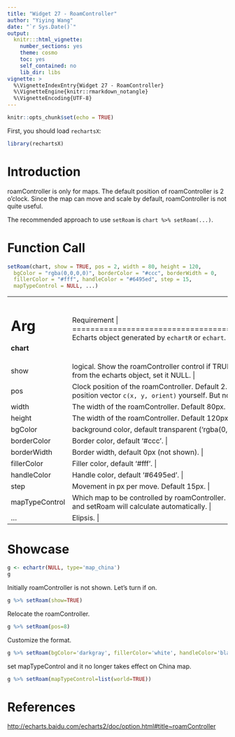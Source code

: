 ```yaml
---
title: "Widget 27 - RoamController"
author: "Yiying Wang"
date: "`r Sys.Date()`"
output: 
  knitr:::html_vignette:
    number_sections: yes
    theme: cosmo
    toc: yes
    self_contained: no
    lib_dir: libs
vignette: >
  %\VignetteIndexEntry{Widget 27 - RoamController}
  %\VignetteEngine{knitr::rmarkdown_notangle}
  %\VignetteEncoding{UTF-8}
---
```


```r
knitr::opts_chunk$set(echo = TRUE)
```

First, you should load `rechartsX`:
```r
library(rechartsX)
```

# Introduction

roamController is only for maps. The default position of roamController is 2 o'clock. Since the map can move and scale by default, roamController is not quite useful.

The recommended approach to use `setRoam` is `chart %>% setRoam(...)`.

# Function Call

```r
setRoam(chart, show = TRUE, pos = 2, width = 80, height = 120,
  bgColor = "rgba(0,0,0,0)", borderColor = "#ccc", borderWidth = 0,
  fillerColor = "#fff", handleColor = "#6495ed", step = 15,
  mapTypeControl = NULL, ...)
```

+--------------+---------------------------------------------------------------+
|   Arg        |  Requirement                                                |
+==============+===============================================================+
| **chart**    | Echarts object generated by `echartR` or `echart`.  |
+--------------+---------------------------------------------------------------+
| show         | logical. Show the roamController control if TRUE. If you want to remove roamController from the echarts object, set it NULL. |
+--------------+---------------------------------------------------------------+
| pos          | Clock position of the roamController. Default 2. Refer to `vecPos`. Or you can define the position vector `c(x, y, orient)` yourself. But note that roamController is always vertical. |
+--------------+---------------------------------------------------------------+
| width        | The width of the roamController. Default 80px. |
+--------------+---------------------------------------------------------------+
| height       | The width of the roamController. Default 120px. |
+--------------+---------------------------------------------------------------+
| bgColor      | background color, default transparent ('rgba(0,0,0,0)'). |
+--------------+---------------------------------------------------------------+
| borderColor  | Border color, default '#ccc'. |
+--------------+---------------------------------------------------------------+
| borderWidth  | Border width, default 0px (not shown). |
+--------------+---------------------------------------------------------------+
| fillerColor  | Filler color, default '#fff'. |
+--------------+---------------------------------------------------------------+
| handleColor  | Handle color, default '#6495ed'. |
+--------------+---------------------------------------------------------------+
| step         | Movement in px per move. Default 15px. |
+--------------+---------------------------------------------------------------+
|mapTypeControl| Which map to be controlled by roamController. E.g,, `list(china=TRUE)`. Default NULL and setRoam will calculate automatically. |
+--------------+---------------------------------------------------------------+
| ...          | Elipsis. |
+--------------+---------------------------------------------------------------+

# Showcase

```r
g <- echartr(NULL, type='map_china')
g
```

Initially roamController is not shown. Let's turn if on.
```r
g %>% setRoam(show=TRUE)
```

Relocate the roamController.
```r
g %>% setRoam(pos=8)
```

Customize the format.
```r
g %>% setRoam(bgColor='darkgray', fillerColor='white', handleColor='black')
```

set mapTypeControl and it no longer takes effect on China map.
```r
g %>% setRoam(mapTypeControl=list(world=TRUE))
```

# References

<http://echarts.baidu.com/echarts2/doc/option.html#title~roamController>
